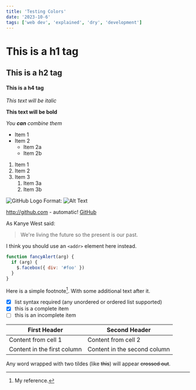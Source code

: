```yaml
---
title: 'Testing Colors'
date: '2023-10-6'
tags: ['web dev', 'explained', 'dry', 'development']
---
```

# This is a h1 tag

## This is a h2 tag

#### This is a h4 tag

_This text will be italic_

**This text will be bold**

_You **can** combine them_

- Item 1
- Item 2
  - Item 2a
  - Item 2b

1. Item 1
1. Item 2
1. Item 3
   1. Item 3a
   1. Item 3b

![GitHub Logo](https://github.githubassets.com/images/modules/logos_page/GitHub-Mark.png)
Format: ![Alt Text](url)

http://github.com - automatic!
[GitHub](http://github.com)

As Kanye West said:

> We're living the future so
> the present is our past.

I think you should use an
`<addr>` element here instead.

```js:fancyAlert.js
function fancyAlert(arg) {
  if (arg) {
    $.facebox({ div: '#foo' })
  }
}
```

Here is a simple footnote[^1]. With some additional text after it.

[^1]: My reference.

- [x] list syntax required (any unordered or ordered list supported)
- [x] this is a complete item
- [ ] this is an incomplete item

| First Header                | Second Header                |
| --------------------------- | ---------------------------- |
| Content from cell 1         | Content from cell 2          |
| Content in the first column | Content in the second column |

Any word wrapped with two tildes (like ~~this~~) will appear ~~crossed out~~.